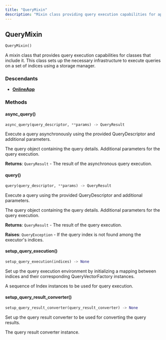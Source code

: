 ```yaml
---
title: "QueryMixin"
description: "Mixin class providing query execution capabilities for application classes"
---
```


## QueryMixin

```python
QueryMixin()
```

A mixin class that provides query execution capabilities for classes that include it. This class sets up the necessary infrastructure to execute queries on a set of indices using a storage manager.

### Descendants

- [**OnlineApp**](/reference/dsl/app/online/online_app)

### Methods

#### async_query()

```python
async_query(query_descriptor, **params) -> QueryResult
```

Execute a query asynchronously using the provided QueryDescriptor and additional parameters.

<ParamField path="query_descriptor" type="QueryDescriptor" required>
The query object containing the query details.
</ParamField>

<ParamField path="**params" type="Any" required>
Additional parameters for the query execution.
</ParamField>

**Returns**: `QueryResult` - The result of the asynchronous query execution.

#### query()

```python
query(query_descriptor, **params) -> QueryResult
```

Execute a query using the provided QueryDescriptor and additional parameters.

<ParamField path="query_descriptor" type="QueryDescriptor" required>
The query object containing the query details.
</ParamField>

<ParamField path="**params" type="Any" required>
Additional parameters for the query execution.
</ParamField>

**Returns**: `QueryResult` - The result of the query execution.

**Raises**: `QueryException` - If the query index is not found among the executor's indices.

#### setup_query_execution()

```python
setup_query_execution(indices) -> None
```

Set up the query execution environment by initializing a mapping between indices and their corresponding QueryVectorFactory instances.

<ParamField path="indices" type="Sequence[Index]" required>
A sequence of Index instances to be used for query execution.
</ParamField>

#### setup_query_result_converter()

```python
setup_query_result_converter(query_result_converter) -> None
```

Set up the query result converter to be used for converting the query results.

<ParamField path="query_result_converter" type="QueryResultConverter" required>
The query result converter instance.
</ParamField>
